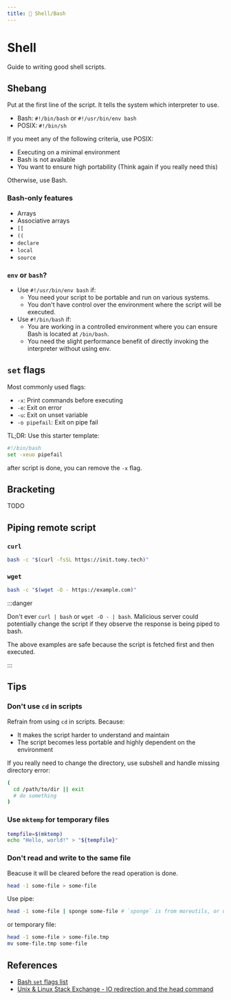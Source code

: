 ```yaml
---
title: 🐚 Shell/Bash
---
```



# <Icon icon="logos:bash-icon" inline={true} /> Shell

Guide to writing good shell scripts.

## Shebang

Put at the first line of the script. It tells the system which interpreter to use.

- Bash: `#!/bin/bash` or `#!/usr/bin/env bash`
- POSIX: `#!/bin/sh`

If you meet any of the following criteria, use POSIX:

- Executing on a minimal environment
- Bash is not available
- You want to ensure high portability (Think again if you really need this)

Otherwise, use Bash.

### Bash-only features

- Arrays
- Associative arrays
- `[[`
- `((`
- `declare`
- `local`
- `source`

### `env` or `bash`?

- Use `#!/usr/bin/env bash` if:
  - You need your script to be portable and run on various systems.
  - You don't have control over the environment where the script will be executed.
- Use `#!/bin/bash` if:
  - You are working in a controlled environment where you can ensure Bash is located at `/bin/bash`.
  - You need the slight performance benefit of directly invoking the interpreter without using env.

## `set` flags

Most commonly used flags:

- `-x`: Print commands before executing
- `-e`: Exit on error
- `-u`: Exit on unset variable
- `-o pipefail`: Exit on pipe fail

TL;DR: Use this starter template:

```bash
#!/bin/bash
set -xeuo pipefail
```

after script is done, you can remove the `-x` flag.

## Bracketing

TODO

## Piping remote script

### `curl`

```bash
bash -c "$(curl -fsSL https://init.tomy.tech)"
```

### `wget`

```bash
bash -c "$(wget -O - https://example.com)"
```

:::danger

Don't ever `curl | bash` or `wget -O - | bash`. Malicious server could potentially change the script if they observe the response is being piped to bash.

The above examples are safe because the script is fetched first and then executed.

:::

## Tips

### Don't use `cd` in scripts

Refrain from using `cd` in scripts. Because:

- It makes the script harder to understand and maintain
- The script becomes less portable and highly dependent on the environment

If you really need to change the directory, use subshell and handle missing directory error:

```bash
(
  cd /path/to/dir || exit
  # do something
)
```

### Use `mktemp` for temporary files

```bash
tempfile=$(mktemp)
echo "Hello, world!" > "${tempfile}"
```

### Don't read and write to the same file

Beacuse it will be cleared before the read operation is done.

```bash
head -1 some-file > some-file
```

Use pipe:

```bash
head -1 some-file | sponge some-file # `sponge` is from moreutils, or use `tee`
```

or temporary file:

```bash
head -1 some-file > some-file.tmp
mv some-file.tmp some-file
```

## References

- [Bash `set` flags list](https://www.gnu.org/software/bash/manual/html_node/The-Set-Builtin.html)
- [Unix & Linux Stack Exchange - IO redirection and the head command](https://unix.stackexchange.com/a/15838/339896)
